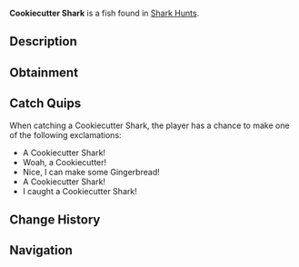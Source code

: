 {{FishInfobox
|image          = Cookiecutter Shark.png
|rarity         = Rare
|sea            = First Sea
|location       = [[Ocean]]
|sublocation    = Shark Hunt
|sources        = Fishing Rod
|radar_location = 
|xp             = 300
|weather        = Clear, Foggy
|time           = Night
|season         = Summer, Spring
|bait           = Bagel
|base_weight    = 1.5
|base_value     = 500
|weight_range   = 1
|base_chance    = 40
|base_resil     = 30
}}
'''Cookiecutter Shark''' is a {{Rarity|Rare}} fish found in [[Shark Hunt]]s.

== Description ==
{{Description|The Cookiecutter Shark is a small, nocturnal shark with an unusual feeding habit- t bites circular chunks from larger animals, leaving a 'cookie-cutter' wound. They can be found primarily alongside sharks during shark hunts.|Bestiary Entry}}

== Obtainment ==
{{Description|Found during a shark hunt during the night.|Bestiary Hint}}
{{Fish Availability|
Ocean/Strange Whirlpool
Shark Hunt/Great Hammerhead Shark
Shark Hunt/Great White Shark
Shark Hunt/Whale Shark
|top_rods      = 
Krampus's Rod\305522.16\432889.17;
Magma Rod\290011.55\410912.64;
Leviathan's Fang Rod\275283.49\547753.29;
Plastic Rod\263500.79\373349.99;
Trident Rod\231289.18\673795.86;
Buddy Bond Rod\195743.45\371970.27;
Free Spirit Rod\216965.03\632066.49;
Fast Rod\198375.51\440461.73;
Flimsy Rod\147906.08\376512.76;
Training Rod\98639.39\308991.34;
Astralhook Rod\200339.64\348388.67;
Ethereal Prism Rod\200276.96\313529.09;
No-Life Rod\193013.15\346657.34;
Seraphic Rod\192891.91\319940.7;
Rod Of The Forgotten Fang\180198.92\314312.45;
Challenger's Rod\174324.9\313070.19;
Rod Of The Depths\161638.8\286751.57;
Verdant Shear Rod\159412.32\378279;
Rod Of The Exalted One\159377.98\294725.9;
Zeus Rod\158323.89\291066.14;
Blazebringer Rod\154412.46\360559.83;
Depthseeker Rod\143187.5\273901.05;
Avalanche Rod\128933.66\247558.35;
Volcanic Rod\123368.95\230136.43;
Steady Rod\51267.17\80814.77
|recommended   = Trident Rod
}}

== Catch Quips ==
When catching a Cookiecutter Shark, the player has a chance to make one of the following exclamations:
* A Cookiecutter Shark!
* Woah, a Cookiecutter!
* Nice, I can make some Gingerbread!
* A Cookiecutter Shark!
* I caught a Cookiecutter Shark!

== Change History ==
{{Change History|{{subst:Current Version}}}}

== Navigation ==
{{Fish Navbox|Ocean}}
